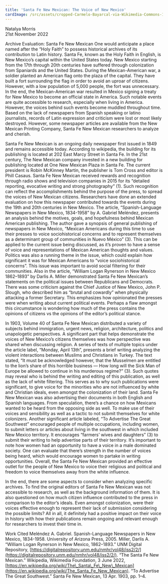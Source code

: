 ```yaml
---
title: 'Santa Fe New Mexican: The Voice of New Mexico'
cardImage: /src/assets/cropped-Carmelo-Bayarcal-via-Wikimedia-Commons-1.jpg
---
```


Natalya Morris\
21st November 2022​​

Archive Evaluation: Santa Fe New Mexican
One would anticipate a place named after the “Holy Faith” to possess historical archives of its contribution to Latin history. Santa Fe, known as the Holy Faith in English, is New Mexico’s capital within the United States today. New Mexico starting from the 17th through 20th centuries have suffered through colonization from Spaniards and the United States. During the Mexican-American war, a soldier planted an American flag onto the plaza of the capital. They have built a fort surrounding the flag in order to avoid an uproar of citizens. However, with a low population of 5,000 people, the fort was unnecessary. In the end, the Mexican-American war resulted in Mexico signing a treaty for New Mexico to become an official state in America. Such notable events are quite accessible to research, especially when living in America. However, the voices behind such events become muddled throughout time. Based on the lack of newspapers from Spanish speaking or latino journalists, records of Latin expression and criticism were lost or most likely destroyed. However, some newspaper articles are available from the New Mexican Printing Company, Santa Fe New Mexican researchers to analyze and cherish.

Santa Fe New Mexican is an ongoing daily newspaper first issued in 1849 and remains accessible today. According to wikipedia, the building for its publishing is located at 202 East Marcy Street in Santa Fe. In the 21st century, The New Mexican company invested in a new building for publishing located at One New Mexican Plaza in Santa Fe. The current president is Robin McKinney Martin, the publisher is Tom Cross and editor is Phill Casaus. Santa Fe New Mexican received rewards and recognition through radio shows and television companies in 2015 for its “detailed reporting, evocative writing and strong photography” (1). Such recognition can reflect the accomplishments behind the purpose of the press, to spread the voices of New Mexican citizens. Researchers have done an extended evaluation on how this newspaper contributed towards the events during the 19th and 20th centuries in New Mexico. The article, “Spanish-Language Newspapers in New Mexico, 1834-1958” by A. Gabriel Meléndez, presents an analysis behind the motives, goals, and hopefulness behind Mexican American publishing. The author gave a synopsis of general publishing of newspapers in New Mexico, “Mexican Americans during this time to use their presses to voice sociohistorical concerns and to represent themselves as a determinant group of communities in Nuevo México” (3). This can be applied to the current issue being discussed, as it’s proven to have a sense of voice and representations of Mexican American thoughts and values. Politics was also a running theme in the issue, which could explain how significant it was for Mexican Americans to “voice sociohistorical concerns”. This issue was important to avoid social filtering for their communities. Also in the article, “William Logan Rynerson in New Mexico 1862–1893” by Darlis A. Miller demonstrated Santa Fe New Mexican’s statements on the political issues between Republicans and Democrats. There was some criticism against the Chief Justice of New Mexico, John P. Slough, who described him as “brutal and cowardly” when physically attacking a former Secretary. This emphasizes how opinionated the presses were when writing about current political events. Perhaps a flaw amongst this circumstance is wondering how much of the press contains the opinions of citizens vs the opinions of the editor’s political stance.

In 1903, Volume 40 of Santa Fe New Mexican distributed a variety of subjects behind immigration, urgent news, religion, architecture, politics and unapologetic perspectives. A significant part that helps demonstrate the voices of New Mexico’s citizens themselves was how perspective was shared when discussing religion. A series of texts of multiple topics under the article label, “Monday, April 13th”, presents a brief writing analyzing the violent interactions between Muslims and Christians in Turkey. The text stated, “It must be acknowledged however, that the Musselmen are entitled to the lion’s share of this horrible business — How long will the Sick Man of Europe be allowed to continue in his murderous regime?” (3). Such quotes may reveal who is behind the writing and editing of this publication, as well as the lack of white filtering. This serves as to why such publications were significant, to give voice for the minorities who are not influenced by white and Christian ideals, even amongst the colonization of their land. Santa Fe New Mexican was also advertising their documents in both English and Spanish languages. From speculation, there’s a chance on how Mexicans wanted to be heard from the opposing side as well. To make use of their voices and sensibility as well as a tactic to not submit themselves for white colonizers. Another significant article labeled, “To Advertise The Great Southwest” encouraged people of multiple occupations, including women, to submit letters or articles about living in the southwest in which included New Mexico territory. It encourages “farmers’ wives and daughters” (3) to submit their writing to help advertise parts of their territory. It’s important to note how women had an opportunity to have a voice in a male dominated society. One can evaluate that there’s strength in the number of voices being heard, which would encourage women to partake in writing opportunities. Overall, the Santa Fe New Mexican provided an effective outlet for the people of New Mexico to voice their religious and political and freedom to voice themselves away from the white influence.

In the end, there are some aspects to consider when analyzing specific archives. To find the original editors of Santa Fe New Mexican was not accessible to research, as well as the background information of them. It is also questioned on how much citizen influence contributed to the press in comparison to the editor’s ideals. Even amongst colonization, were their voices effective enough to represent their lack of submission considering the possible limits? All in all, it definitely had a positive impact on their voice in history with how their publications remain ongoing and relevant enough for researchers to invest their time in.

Work Cited
Meléndez A. Gabriel. Spanish-Language Newspapers in New Mexico, 1834-1958.
University of Arizona Press, 2005.
Miller, Darlis A. “William Logan Rynerson in New Mexico, 1862–1893.” UNM
Digital Repository, [https://digitalrepository.unm.edu/nmhr/vol48/iss2/2/](https://digitalrepository.unm.edu/nmhr/vol48/iss2/2/).
“The Santa Fe New Mexican.” Wikipedia, Wikimedia Foundation, 3 June 2022,
[https://en.wikipedia.org/wiki/The\_Santa\_Fe\_New\_Mexican](https://en.wikipedia.org/wiki/The_Santa_Fe_New_Mexican).
“To Advertise The Great Southwest.” Santa Fe New Mexican, 13 Apr. 1903, pp. 1–4.
